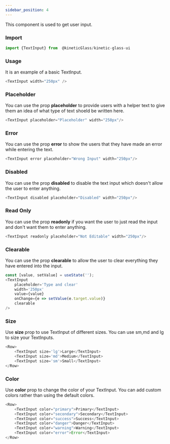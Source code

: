 ```yaml
---
sidebar_position: 4
---
```


This component is used to get user input.

### Import
```js title=" TextInput.js" bash
import {TextInput} from  @kineticGlass/kinetic-glass-ui
```
### Usage
It is an example of a basic TextInput.
```js title="TextInput.js" bash
<TextInput width="250px" />
```
### Placeholder
You can use the prop **placeholder** to provide users with a helper text to give them an idea of what type of text shoeld be written here.
```js title=" TextInput.js" bash
<TextInput placeholder="Placeholder" width="250px"/>
```
### Error
You can use the prop **error** to show the users that they have made an error while entering the text.
```js title=" TextInput.js" bash
<TextInput error placeholder="Wrong Input" width="250px"/>
```
### Disabled
You can use the prop **disabled** to disable the text input which doesn't allow the user to enter anything.
```js title=" TextInput.js" bash
<TextInput disabled placeholder="Disabled" width="250px"/>
```
### Read Only
You can use the prop **readonly** if you want the user to just read the input and don't want them to enter anything.
```js title=" TextInput.js" bash
<TextInput readonly placeholder="Not Editable" width="250px"/>
```
### Clearable
You can use the prop **clearable** to allow the user to clear everything they have entered into the input.
```js title=" TextInput.js" bash
const [value, setValue] = useState('');
<TextInput
    placeholder='Type and clear'
    width='250px'
    value={value}
    onChange={e => setValue(e.target.value)}
    clearable
/>
```
### Size
Use **size** prop to use TextInput of different sizes. You can use sm,md and lg to size your TextInputs.
```js title=" TextInput.js" bash
<Row>
    <TextInput size='lg'>Large</TextInput>
    <TextInput size='md'>Medium</TextInput>
    <TextInput size='sm'>Small</TextInput>
</Row>
```
### Color
Use **color** prop to change the color of your TextInput. You can add custom colors rather than using the default colors.
```js title=" TextInput.js" bash
<Row>
    <TextInput color="primary">Primary</TextInput>
    <TextInput color="secondary">Secondary</TextInput>
    <TextInput color="success">Success</TextInput>
    <TextInput color="danger">Danger</TextInput>
    <TextInput color="warning">Warning</TextInput>
    <TextInput color="error">Error</TextInput>
</Row>